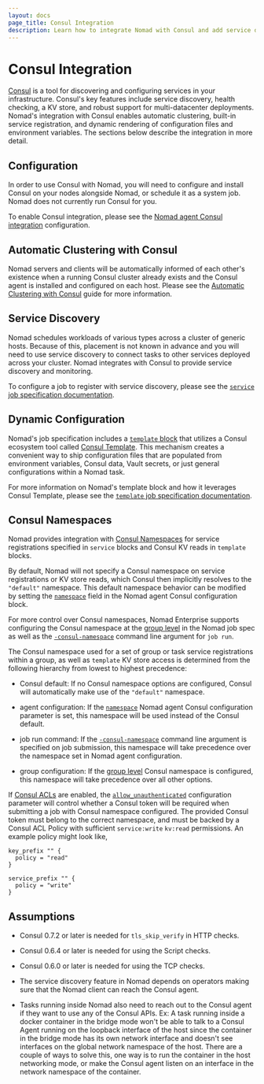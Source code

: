 ```yaml
---
layout: docs
page_title: Consul Integration
description: Learn how to integrate Nomad with Consul and add service discovery to jobs
---
```


# Consul Integration

[Consul][] is a tool for discovering and configuring services in your
infrastructure. Consul's key features include service discovery, health checking,
a KV store, and robust support for multi-datacenter deployments. Nomad's integration
with Consul enables automatic clustering, built-in service registration, and
dynamic rendering of configuration files and environment variables. The sections
below describe the integration in more detail.

## Configuration

In order to use Consul with Nomad, you will need to configure and
install Consul on your nodes alongside Nomad, or schedule it as a system job.
Nomad does not currently run Consul for you.

To enable Consul integration, please see the
[Nomad agent Consul integration](/nomad/docs/configuration/consul)
configuration.

## Automatic Clustering with Consul

Nomad servers and clients will be automatically informed of each other's
existence when a running Consul cluster already exists and the Consul agent is
installed and configured on each host. Please see the [Automatic Clustering with
Consul](/nomad/tutorials/manage-clusters/clustering) guide for more information.

## Service Discovery

Nomad schedules workloads of various types across a cluster of generic hosts.
Because of this, placement is not known in advance and you will need to use
service discovery to connect tasks to other services deployed across your
cluster. Nomad integrates with Consul to provide service discovery and
monitoring.

To configure a job to register with service discovery, please see the
[`service` job specification documentation][service].

## Dynamic Configuration

Nomad's job specification includes a [`template` block](/nomad/docs/job-specification/template)
that utilizes a Consul ecosystem tool called [Consul Template](https://github.com/hernad/consul-template). This mechanism creates a convenient way to ship configuration files
that are populated from environment variables, Consul data, Vault secrets, or just
general configurations within a Nomad task.

For more information on Nomad's template block and how it leverages Consul Template,
please see the [`template` job specification documentation](/nomad/docs/job-specification/template).

## Consul Namespaces

Nomad provides integration with [Consul Namespaces][consul_namespaces] for service
registrations specified in `service` blocks and Consul KV reads in `template`
blocks.

By default, Nomad will not specify a Consul namespace on service registrations or
KV store reads, which Consul then implicitly resolves to the `"default"` namespace.
This default namespace behavior can be modified by setting the [`namespace`][consul_agent_namespace] field
in the Nomad agent Consul configuration block.

For more control over Consul namespaces, Nomad Enterprise supports configuring the
Consul namespace at the [group level][consul_group_namespace] in the Nomad job spec
as well as the [`-consul-namespace`][consul_run_namespace] command line argument for `job run`.

The Consul namespace used for a set of group or task service registrations within
a group, as well as `template` KV store access is determined from the following
hierarchy from lowest to highest precedence:

- Consul default: If no Consul namespace options are configured, Consul will automatically
  make use of the `"default"` namespace.

- agent configuration: If the [`namespace`][consul_agent_namespace] Nomad agent
  Consul configuration parameter is set, this namespace will be used instead of
  the Consul default.

- job run command: <EnterpriseAlert inline/> If the [`-consul-namespace`][consul_run_namespace]
  command line argument is specified on job submission, this namespace will take
  precedence over the namespace set in Nomad agent configuration.

- group configuration: <EnterpriseAlert inline/> If the [group level][consul_group_namespace]
  Consul namespace is configured, this namespace will take precedence over all other
  options.

If [Consul ACLs][consul_acls] are enabled, the [`allow_unauthenticated`] configuration parameter
will control whether a Consul token will be required when submitting a job with
Consul namespace configured. The provided Consul token must belong to the correct
namespace, and must be backed by a Consul ACL Policy with sufficient `service:write`
`kv:read` permissions. An example policy might look like,

```hcl
key_prefix "" {
  policy = "read"
}

service_prefix "" {
  policy = "write"
}
```

## Assumptions

- Consul 0.7.2 or later is needed for `tls_skip_verify` in HTTP checks.

- Consul 0.6.4 or later is needed for using the Script checks.

- Consul 0.6.0 or later is needed for using the TCP checks.

- The service discovery feature in Nomad depends on operators making sure that
  the Nomad client can reach the Consul agent.

- Tasks running inside Nomad also need to reach out to the Consul agent if
  they want to use any of the Consul APIs. Ex: A task running inside a docker
  container in the bridge mode won't be able to talk to a Consul Agent running
  on the loopback interface of the host since the container in the bridge mode
  has its own network interface and doesn't see interfaces on the global
  network namespace of the host. There are a couple of ways to solve this, one
  way is to run the container in the host networking mode, or make the Consul
  agent listen on an interface in the network namespace of the container.

[`allow_unauthenticated`]: /nomad/docs/configuration/consul#allow_unauthenticated

[consul]: https://www.consul.io/ "Consul by HashiCorp"

[consul_acls]: /consul/docs/security/acl

[consul_namespaces]: /consul/docs/enterprise/namespaces

[consul_agent_namespace]: /nomad/docs/configuration/consul#namespace

[consul_group_namespace]: /nomad/docs/job-specification/group#namespace

[consul_run_namespace]: /nomad/docs/commands/job/run#consul-namespace

[service]: /nomad/docs/job-specification/service "Nomad service Job Specification"
